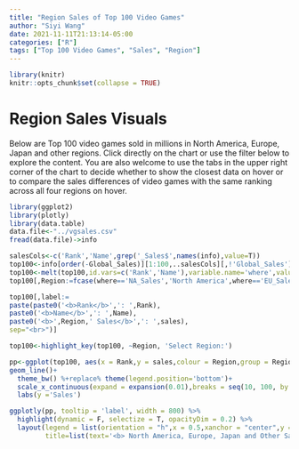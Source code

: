 ```yaml
---
title: "Region Sales of Top 100 Video Games"
author: "Siyi Wang"
date: 2021-11-11T21:13:14-05:00
categories: ["R"]
tags: ["Top 100 Video Games", "Sales", "Region"]
---
```


```r
library(knitr)
knitr::opts_chunk$set(collapse = TRUE)
```

# Region Sales Visuals

Below are Top 100 video games sold in millions in North America, Europe, Japan and other regions. Click directly on the chart or use the filter below to explore the content. You are also welcome to use the tabs in the upper right corner of the chart to decide whether to show the closest data on hover or to compare the sales differences of video games with the same ranking across all four regions on hover.

```r
library(ggplot2)
library(plotly)
library(data.table)
data.file<-"../vgsales.csv"
fread(data.file)->info

salesCols<-c('Rank','Name',grep('_Sales$',names(info),value=T))
top100<-info[order(-Global_Sales)][1:100,..salesCols][,!'Global_Sales']
top100<-melt(top100,id.vars=c('Rank','Name'),variable.name='where',value.name='sales')
top100[,Region:=fcase(where=='NA_Sales','North America',where=='EU_Sales','Europe',where=='JP_Sales','Japan',default='Other')]

top100[,label:=
paste(paste0('<b>Rank</b>',': ',Rank),
paste0('<b>Name</b>',': ',Name),
paste0('<b>',Region,' Sales</b>',': ',sales),
sep="<br>")]

top100<-highlight_key(top100, ~Region, 'Select Region:')

pp<-ggplot(top100, aes(x = Rank,y = sales,colour = Region,group = Region,text = label))+
geom_line()+
  theme_bw() %+replace% theme(legend.position='bottom')+
  scale_x_continuous(expand = expansion(0.01),breaks = seq(10, 100, by = 10))+
  labs(y ='Sales')

ggplotly(pp, tooltip = 'label', width = 800) %>% 
  highlight(dynamic = F, selectize = T, opacityDim = 0.2) %>%
  layout(legend = list(orientation = "h",x = 0.5,xanchor = "center",y = -0.2),
         title=list(text='<b> North America, Europe, Japan and Other Sales of Top 100 Video Games (in millions) <b>', x = 0.5, xref = 'paper', font=list(size=15)))


```

